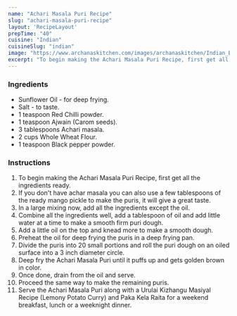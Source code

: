 ---
name: "Achari Masala Puri Recipe"
slug: "achari-masala-puri-recipe"
layout: 'RecipeLayout'
prepTime: "40"
cuisine: "Indian"
cuisineSlug: "indian"
image: "https://www.archanaskitchen.com/images/archanaskitchen/Indian_Breads/Achari_Masala_Puri_Recipe-1.jpg"
excerpt: "To begin making the Achari Masala Puri Recipe, first get all the ingredients ready"
---

### Ingredients

- Sunflower Oil - for deep frying.
- Salt - to taste.
- 1 teaspoon Red Chilli powder.
- 1 teaspoon Ajwain (Carom seeds).
- 3 tablespoons Achari masala.
- 2 cups Whole Wheat Flour.
- 1 teaspoon Black pepper powder.

### Instructions

1. To begin making the Achari Masala Puri Recipe, first get all the ingredients ready.
1. If you don't have achar masala you can also use a few tablespoons of the ready mango pickle to make the puris, it will give a great taste.
1. In a large mixing now, add all the ingredients except the oil.
1. Combine all the ingredients well, add a tablespoon of oil and add little water at a time to make a smooth firm puri dough.
1. Add a little oil on the top and knead more to make a smooth dough.
1. Preheat the oil for deep frying the puris in a deep frying pan.
1. Divide the puris into 20 small portions and roll the puri dough on an oiled surface into a 3 inch diameter circle.
1. Deep fry the Achari Masala Puri until it puffs up and gets golden brown in color.
1. Once done, drain from the oil and serve.
1. Proceed the same way to make the remaining puris.
1. Serve the Achari Masala Puri along with a Urulai Kizhangu Masiyal Recipe (Lemony Potato Curry) and Paka Kela Raita for a weekend breakfast, lunch or a weeknight dinner.
